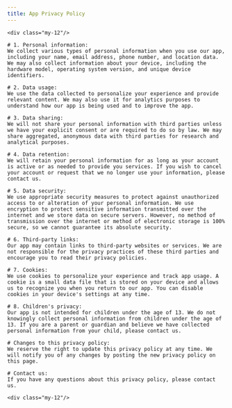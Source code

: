 ```yaml
---
title: App Privacy Policy
---
```




<Legal title={frontmatter.title}>

    <div class="my-12"/>

    # 1. Personal information:
    We collect various types of personal information when you use our app, including your name, email address, phone number, and location data. We may also collect information about your device, including the hardware model, operating system version, and unique device identifiers.

    # 2. Data usage:
    We use the data collected to personalize your experience and provide relevant content. We may also use it for analytics purposes to understand how our app is being used and to improve the app.

    # 3. Data sharing:
    We will not share your personal information with third parties unless we have your explicit consent or are required to do so by law. We may share aggregated, anonymous data with third parties for research and analytical purposes.

    # 4. Data retention:
    We will retain your personal information for as long as your account is active or as needed to provide you services. If you wish to cancel your account or request that we no longer use your information, please contact us.

    # 5. Data security:
    We use appropriate security measures to protect against unauthorized access to or alteration of your personal information. We use encryption to protect sensitive information transmitted over the internet and we store data on secure servers. However, no method of transmission over the internet or method of electronic storage is 100% secure, so we cannot guarantee its absolute security.

    # 6. Third-party links:
    Our app may contain links to third-party websites or services. We are not responsible for the privacy practices of these third parties and encourage you to read their privacy policies.

    # 7. Cookies:
    We use cookies to personalize your experience and track app usage. A cookie is a small data file that is stored on your device and allows us to recognize you when you return to our app. You can disable cookies in your device's settings at any time.

    # 8. Children's privacy:
    Our app is not intended for children under the age of 13. We do not knowingly collect personal information from children under the age of 13. If you are a parent or guardian and believe we have collected personal information from your child, please contact us.

    # Changes to this privacy policy:
    We reserve the right to update this privacy policy at any time. We will notify you of any changes by posting the new privacy policy on this page.

    # Contact us:
    If you have any questions about this privacy policy, please contact us.

    <div class="my-12"/>

</Legal>
